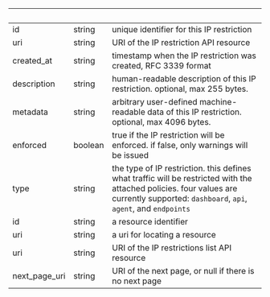 
| &nbsp;        | &nbsp;  | &nbsp;                                                                                                                                                                                 |
| ------------- | ------- | -------------------------------------------------------------------------------------------------------------------------------------------------------------------------------------- |
| id            | string  | unique identifier for this IP restriction                                                                                                                                              |
| uri           | string  | URI of the IP restriction API resource                                                                                                                                                 |
| created_at    | string  | timestamp when the IP restriction was created, RFC 3339 format                                                                                                                         |
| description   | string  | human-readable description of this IP restriction. optional, max 255 bytes.                                                                                                            |
| metadata      | string  | arbitrary user-defined machine-readable data of this IP restriction. optional, max 4096 bytes.                                                                                         |
| enforced      | boolean | true if the IP restriction will be enforced. if false, only warnings will be issued                                                                                                    |
| type          | string  | the type of IP restriction. this defines what traffic will be restricted with the attached policies. four values are currently supported: `dashboard`, `api`, `agent`, and `endpoints` |
| id            | string  | a resource identifier                                                                                                                                                                  |
| uri           | string  | a uri for locating a resource                                                                                                                                                          |
| uri           | string  | URI of the IP restrictions list API resource                                                                                                                                           |
| next_page_uri | string  | URI of the next page, or null if there is no next page                                                                                                                                 |
